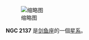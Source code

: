 {{NGCInfoBox|NGCID=NGC 2137|發現者=約翰·弗里德里希·威廉·赫歇爾|發現日期=1834年12月-日|其他編號=ESO 57-SC49|曆元=J2000.0|赤經=5時53分13.2秒
|赤緯=-69°28'55"|星座=剑鱼座|星體=星系|星等=12.7|表面亮度=|藍等=12.9}}
[[File:NGC_2136_DSS.jpg|缩略图]]

'''NGC 2137''' 是[[剑鱼座|剑鱼座]]的一個[[星系|星系]]。

{{NGCReference|2137}}
{{Catalogs|NGC=2137}}